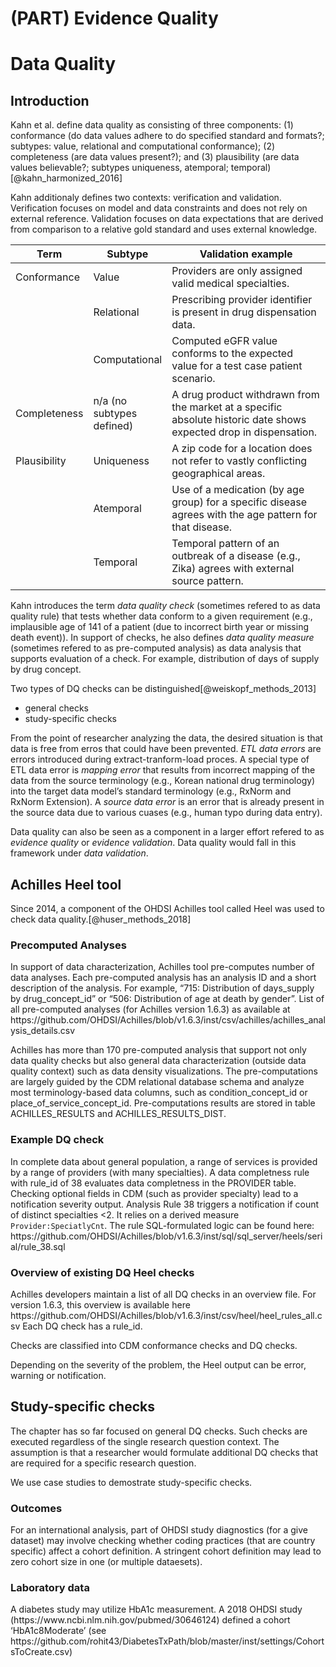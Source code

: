 # (PART) Evidence Quality {-} 

# Data Quality {#DataQuality}

## Introduction

Kahn et al. define data quality as consisting of three components: (1) conformance (do data values adhere to do specified standard and formats?; subtypes: value, relational and computational conformance);  (2) completeness (are data values present?); and (3) plausibility (are data values believable?; subtypes uniqueness, atemporal; temporal) [@kahn_harmonized_2016]


Kahn additionaly defines two contexts: verification and validation. Verification focuses on model and data constraints and does not rely on external reference. Validation focuses on data expectations that are derived from comparison to a relative gold standard and uses external knowledge. 


| Term         | Subtype                   | Validation example                                                                                                 |
|--------------|---------------------------|--------------------------------------------------------------------------------------------------------------------|
| Conformance  | Value                     | Providers are only assigned valid medical specialties.                                                             |
|              | Relational                | Prescribing provider identifier is present in drug dispensation data.                                              |
|              | Computational             | Computed eGFR value conforms to the expected value for a test case patient scenario.                               |
| Completeness | n/a (no subtypes defined) | A drug product withdrawn from the market at a specific absolute historic date shows expected drop in dispensation. |
| Plausibility | Uniqueness                | A zip code for a location does not refer to vastly conflicting geographical areas.                                 |
|              | Atemporal                 | Use of a medication (by age group) for a specific disease agrees with the age pattern for that disease.            |
|              | Temporal                  | Temporal pattern of an outbreak of a disease (e.g., Zika) agrees with external source pattern.                     |
Kahn introduces the term *data quality check* (sometimes refered to as data quality rule) that tests whether data conform to a given requirement (e.g., implausible age of 141 of a patient (due to incorrect birth year or missing death event)). In support of checks, he also defines *data quality measure* (sometimes refered to as pre-computed analysis) as data analysis that  supports evaluation of a check. For example, distribution of days of supply by drug concept. 

Two types of DQ checks can be distinguished[@weiskopf_methods_2013]

* general checks
* study-specific checks

From the point of researcher analyzing the data, the desired situation is that data is free from erros that could have been prevented. *ETL data errors* are errors introduced during extract-tranform-load proces. A special type of ETL data error is *mapping error* that results from incorrect mapping of the data from the source terminology (e.g., Korean national drug terminology) into the target data model's standard terminology (e.g., RxNorm and RxNorm Extension).  A *source data error* is an error that is already present in the source data due to various cuases (e.g., human typo during data entry).

Data quality can also be seen as a component in a larger effort refered to as *evidence quality* or *evidence validation*. Data quality would fall in this framework under *data validation*.

## Achilles Heel tool

Since 2014, a component of the OHDSI Achilles tool called Heel was used to check data quality.[@huser_methods_2018]

### Precomputed Analyses

In support of data characterization, Achilles tool pre-computes number of data analyses. Each pre-computed analysis has an analysis ID and a short description of the analysis. For example, “715: Distribution of days_supply by drug_concept_id” or “506: Distribution of age at death by gender”. List of all pre-computed analyses (for Achilles version 1.6.3) as available at https://github.com/OHDSI/Achilles/blob/v1.6.3/inst/csv/achilles/achilles_analysis_details.csv 

Achilles has more than 170 pre-computed analysis that support not only data quality checks but also general data characterization (outside data quality context) such as data density visualizations. The pre-computations are largely guided by the CDM relational database schema and analyze most terminology-based data columns, such as condition_concept_id or place_of_service_concept_id. Pre-computations results are stored in table ACHILLES_RESULTS and ACHILLES_RESULTS_DIST.

### Example DQ check

In complete data about general population, a range of services is provided by a range of providers (with many specialties). A data completness rule with rule_id of 38 evaluates data completness in the PROVIDER table. Checking optional fields in CDM (such as provider specialty) lead to a notification severity output. Analysis Rule 38 triggers a notification if count of distinct specialties <2. It relies on a derived measure `Provider:SpeciatlyCnt`. The rule SQL-formulated logic can be found here: https://github.com/OHDSI/Achilles/blob/v1.6.3/inst/sql/sql_server/heels/serial/rule_38.sql



### Overview of existing DQ Heel checks

Achilles developers maintain a list of all DQ checks in an overview file. For version 1.6.3, this overview is available here https://github.com/OHDSI/Achilles/blob/v1.6.3/inst/csv/heel/heel_rules_all.csv Each DQ check has a rule_id.

Checks are classified into CDM conformance checks and DQ checks.

Depending on the severity of the problem, the Heel output can be error, warning or notification.


## Study-specific checks

The chapter has so far focused on general DQ checks. Such checks are executed regardless of the single research question context. The assumption is that a researcher would formulate additional DQ checks that are required for a specific research question.

We use case studies to demostrate study-specific checks.

### Outcomes 

For an international analysis, part of OHDSI study diagnostics (for a give dataset) may involve checking whether coding practices (that are country specific) affect a cohort definition. A stringent cohort definition may lead to zero cohort size in one (or multiple dataesets). 


### Laboratory data


A diabetes study may utilize HbA1c measurement. A 2018 OHDSI study (https://www.ncbi.nlm.nih.gov/pubmed/30646124) defined a cohort 'HbA1c8Moderate' (see https://github.com/rohit43/DiabetesTxPath/blob/master/inst/settings/CohortsToCreate.csv)



